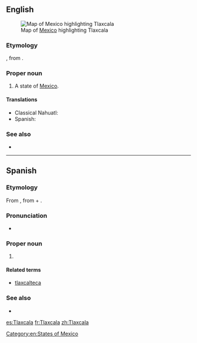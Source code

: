 ==English==
[[File:Mexico map, MX-TLA.svg|thumb|Map of [[Mexico]] highlighting Tlaxcala]]

===Etymology===
{{etyl|nah|en}}, from {{term|tlaxcalli||tortilla|lang=nah}}.

===Proper noun===
{{en-proper noun}}

# A state of [[Mexico]].

====Translations====
{{trans-top|state of Mexico}}
* Classical Nahuatl: {{t|nci|Tlaxcallān}}
* Spanish: {{t+|es|Tlaxcala|m}}
{{trans-mid}}
{{trans-bottom}}

===See also===
* {{pedialite}}

[[Category:en:States of Mexico]]

----

==Spanish==

===Etymology===
From {{etyl|nci|es}} {{term|Tlaxcallān|lang=nci}}, from {{term|tlaxcalli||tortilla|lang=nci}} + {{term|-tlān|lang=nci}}.

===Pronunciation===
* {{IPA|[tɬa(k)sˈka.la]|[tɬa(ɣ)sˈka.la]|lang=es}}

===Proper noun===
{{es-proper noun|m}}

# {{place|es|state|c/Mexico}}

====Related terms====
* [[tlaxcalteca]]

===See also===
* {{pedialite|lang=es}}

[[es:Tlaxcala]]
[[fr:Tlaxcala]]
[[zh:Tlaxcala]]